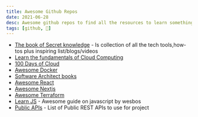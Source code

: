 ```yaml
---
title: Awesome Github Repos
date: 2021-06-28
desc: Awesome github repos to find all the resources to learn something new.
tags: [github, 🌿]
---
```


- [The book of Secret knowledge](https://github.com/trimstray/the-book-of-secret-knowledge) - Is collection of all the tech tools,how-tos plus inspiring list/blogs/videos
- [Learn the fundamentals of Cloud Computing](https://github.com/madebygps/self-taught-guide-to-cloud-computing)
- [100 Days of Cloud](https://github.com/100DaysOfCloud/100DaysOfCloudIdeas)
- [Awesome Docker](https://github.com/veggiemonk/awesome-docker)
- [Software Architect books](https://github.com/mhadidg/software-architecture-books)
- [Awesome React](https://github.com/enaqx/awesome-react)
- [Awesome Nextjs](https://github.com/unicodeveloper/awesome-nextjs)
- [Awesome Terraform](https://github.com/shuaibiyy/awesome-terraform)
- [Learn JS](https://wesbos.com/javascript) - Awesome guide on javascript by wesbos
- [Public APIs](https://github.com/public-apis/public-apis) - List of Public REST APIs to use for project
